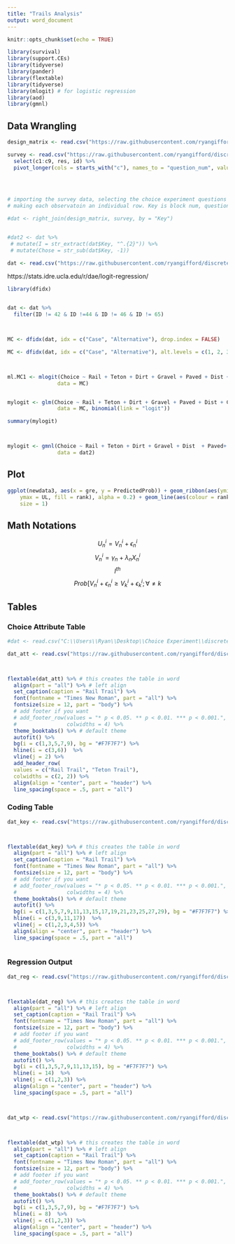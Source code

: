 ```yaml
---
title: "Trails Analysis"
output: word_document
---
```


```r
knitr::opts_chunk$set(echo = TRUE)

library(survival)
library(support.CEs)
library(tidyverse)
library(pander)
library(flextable)
library(tidyverse)
library(mlogit) # for logistic regression
library(aod)
library(gmnl)
```


## Data Wrangling
```r
design_matrix <- read.csv("https://raw.githubusercontent.com/ryangifford/discrete_choice_experiment/master/Data/design_matrix.csv") # importing the matrix design (see matrix design file)

survey <- read.csv("https://raw.githubusercontent.com/ryangifford/discrete_choice_experiment/master/Data/Rexburg%20Trails_CE.csv")# %>% 
  select(c1:c9, res, id) %>% 
  pivot_longer(cols = starts_with("c"), names_to = "question_num", values_to = "Key")
  
  


# importing the survey data, selecting the choice experiment questions + resident status + id, 
# making each observatoin an individual row. Key is block num, question num, and alt. num. 

#dat <- right_join(design_matrix, survey, by = "Key")


#dat2 <- dat %>% 
 # mutate(I = str_extract(dat$Key, "^.{2}")) %>% 
 # mutate(Chose = str_sub(dat$Key, -1))

dat <- read.csv("https://raw.githubusercontent.com/ryangifford/discrete_choice_experiment/master/Data/FinalData.csv")


```


https://stats.idre.ucla.edu/r/dae/logit-regression/
```r


library(dfidx)


dat <- dat %>% 
  filter(ID != 42 & ID !=44 & ID != 46 & ID != 65)



MC <- dfidx(dat, idx = c("Case", "Alternative"), drop.index = FALSE)

MC <- dfidx(dat, idx = c("Case", "Alternative"), alt.levels = c(1, 2, 3))



ml.MC1 <- mlogit(Choice ~ Rail + Teton + Dirt + Gravel + Paved + Dist + Cost, 
                data = MC)


mylogit <- glm(Choice ~ Rail + Teton + Dirt + Gravel + Paved + Dist + Cost, 
                data = MC, binomial(link = "logit"))

summary(mylogit)



mylogit <- gmnl(Choice ~ Rail + Teton + Dirt + Gravel + Dist  + Paved+ Cost, 
                data = dat2)
```

## Plot

```r
ggplot(newdata3, aes(x = gre, y = PredictedProb)) + geom_ribbon(aes(ymin = LL,
    ymax = UL, fill = rank), alpha = 0.2) + geom_line(aes(colour = rank),
    size = 1)

```

## Math Notations

$$U_n^i = V_n^i + \epsilon_n^i$$
$$V_n^i = \gamma_n + \lambda_nX_n^i$$
$$I^{th}$$
$$Prob[V_n^i + \epsilon_n^i \geq V_k^i + \epsilon_k^i; \forall \neq k$$


## Tables 


### Choice Attribute Table

```r
#dat <- read.csv("C:\\Users\\Ryan\\Desktop\\Choice Experiment\\discrete_choice_experiment\\Data\\choices.csv") 

dat_att <- read.csv("https://raw.githubusercontent.com/ryangifford/discrete_choice_experiment/master/Data/choices.csv") # this is a .csv with the all the attributes and levels



flextable(dat_att) %>% # this creates the table in word
  align(part = "all") %>% # left align
  set_caption(caption = "Rail Trail") %>% 
  font(fontname = "Times New Roman", part = "all") %>% 
  fontsize(size = 12, part = "body") %>% 
  # add footer if you want
  # add_footer_row(values = "* p < 0.05. ** p < 0.01. *** p < 0.001.", 
  #                colwidths = 4) %>% 
  theme_booktabs() %>% # default theme
  autofit() %>% 
  bg(i = c(1,3,5,7,9), bg = "#F7F7F7") %>% 
  hline(i = c(3,6))  %>% 
  vline(j = 2) %>% 
  add_header_row(
  values = c("Rail Trail", "Teton Trail"),
  colwidths = c(2, 2)) %>% 
  align(align = "center", part = "header") %>% 
  line_spacing(space = .5, part = "all")
```



### Coding Table
```r



dat_key <- read.csv("https://raw.githubusercontent.com/ryangifford/discrete_choice_experiment/master/Data/Coding%20Key.csv") # this is a .csv with the all the attributes and levels



flextable(dat_key) %>% # this creates the table in word
  align(part = "all") %>% # left align
  set_caption(caption = "Rail Trail") %>% 
  font(fontname = "Times New Roman", part = "all") %>% 
  fontsize(size = 12, part = "body") %>% 
  # add footer if you want
  # add_footer_row(values = "* p < 0.05. ** p < 0.01. *** p < 0.001.", 
  #                colwidths = 4) %>% 
  theme_booktabs() %>% # default theme
  autofit() %>% 
  bg(i = c(1,3,5,7,9,11,13,15,17,19,21,23,25,27,29), bg = "#F7F7F7") %>% 
  hline(i = c(3,9,11,17))  %>% 
  vline(j = c(1,2,3,4,5)) %>% 
  align(align = "center", part = "header") %>% 
  line_spacing(space = .5, part = "all")
  
```


### Regression Output

```r
dat_reg <- read.csv("https://raw.githubusercontent.com/ryangifford/discrete_choice_experiment/master/Data/regression%20output%20table.csv") # this is a .csv with the all the attributes and levels



flextable(dat_reg) %>% # this creates the table in word
  align(part = "all") %>% # left align
  set_caption(caption = "Rail Trail") %>% 
  font(fontname = "Times New Roman", part = "all") %>% 
  fontsize(size = 12, part = "body") %>% 
  # add footer if you want
  # add_footer_row(values = "* p < 0.05. ** p < 0.01. *** p < 0.001.", 
  #                colwidths = 4) %>% 
  theme_booktabs() %>% # default theme
  autofit() %>% 
  bg(i = c(1,3,5,7,9,11,13,15), bg = "#F7F7F7") %>% 
  hline(i = 14)  %>% 
  vline(j = c(1,2,3)) %>% 
  align(align = "center", part = "header") %>% 
  line_spacing(space = .5, part = "all")



dat_wtp <- read.csv("https://raw.githubusercontent.com/ryangifford/discrete_choice_experiment/master/Data/regression%20output%20table%20wtp.csv") # this is a .csv with the all the attributes and levels



flextable(dat_wtp) %>% # this creates the table in word
  align(part = "all") %>% # left align
  set_caption(caption = "Rail Trail") %>% 
  font(fontname = "Times New Roman", part = "all") %>% 
  fontsize(size = 12, part = "body") %>% 
  # add footer if you want
  # add_footer_row(values = "* p < 0.05. ** p < 0.01. *** p < 0.001.", 
  #                colwidths = 4) %>% 
  theme_booktabs() %>% # default theme
  autofit() %>% 
  bg(i = c(1,3,5,7,9), bg = "#F7F7F7") %>% 
  hline(i = 8)  %>% 
  vline(j = c(1,2,3)) %>% 
  align(align = "center", part = "header") %>% 
  line_spacing(space = .5, part = "all")

```